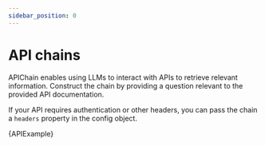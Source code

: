 ```yaml
---
sidebar_position: 0
---
```


# API chains

APIChain enables using LLMs to interact with APIs to retrieve relevant information. Construct the chain by providing a question relevant to the provided API documentation.

If your API requires authentication or other headers, you can pass the chain a `headers` property in the config object.


<CodeBlock language="typescript">{APIExample}</CodeBlock>
